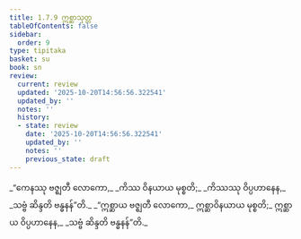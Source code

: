 ```yaml
---
title: 1.7.9 ဣစ္ဆာသုတ္တ
tableOfContents: false
sidebar:
  order: 9
type: tipitaka
basket: su
book: sn
review:
  current: review
  updated: '2025-10-20T14:56:56.322541'
  updated_by: ''
  notes: ''
  history:
  - state: review
    date: '2025-10-20T14:56:56.322541'
    updated_by: ''
    notes: ''
    previous_state: draft
---
```



<DynamicBreadcrumb />


<ReviewStatus review={frontmatter.review} showDetails={true} />

<HypothesisAnnotation frontmatter={frontmatter} />

<Division number="69" book="sn" e="ch" v="18" p="289">

<Paragraph number="327" type="verses" book="sn">
_“ကေနဿု ဗဇ္ဈတီ လောကော,_  
_ကိဿ ဝိနယာယ မုစ္စတိ;_  
_ကိဿဿု ဝိပ္ပဟာနေန,_  
_သဗ္ဗံ ဆိန္ဒတိ ဗန္ဓနန်”တိ._  

</Paragraph>

<Paragraph number="328" book="sn">
_“ဣစ္ဆာယ ဗဇ္ဈတီ လောကော,_  
ဣစ္ဆာဝိနယာယ မုစ္စတိ;_  
ဣစ္ဆာယ ဝိပ္ပဟာနေန,_  
_သဗ္ဗံ ဆိန္ဒတိ ဗန္ဓနန်”တိ._
</Paragraph>
</Division>